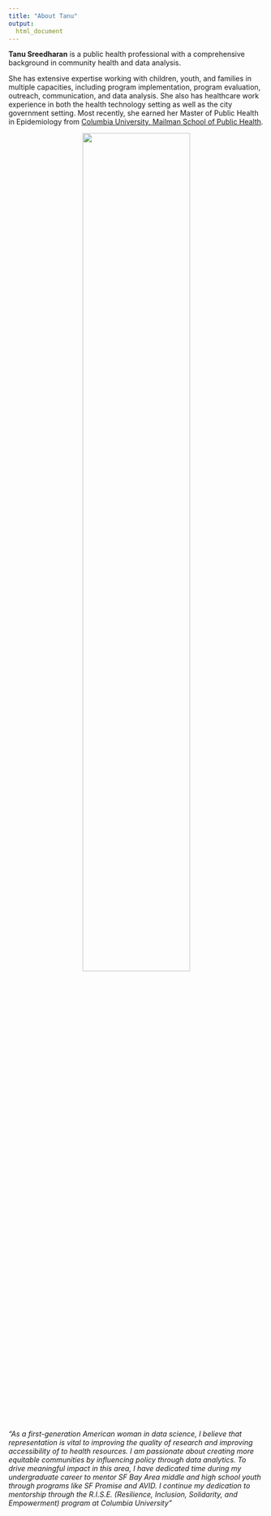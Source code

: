 ```yaml
---
title: "About Tanu"
output: 
  html_document
---
```


**Tanu Sreedharan** is a public health professional with a comprehensive background in community health and data analysis. 

She has extensive expertise working with children, youth, and families in multiple capacities, including program implementation, program evaluation, outreach, communication, and data analysis. She also has healthcare work experience in both the health technology setting as well as the city government setting. Most recently, she earned her Master of Public Health in Epidemiology from [Columbia University, Mailman School of Public Health](https://www.mailman.columbia.edu).

<center><img src="t-sreed.png" style="width:65%"></center>


<i>"As a first-generation American woman in data science, I believe that representation is vital to improving the quality of research and improving accessibility of to health resources. I am passionate about creating more equitable communities by influencing policy through data analytics. To drive meaningful impact in this area, I have dedicated time during my undergraduate career to mentor SF Bay Area middle and high school youth through programs like SF Promise and AVID. I continue my dedication to mentorship through the R.I.S.E. (Resilience, Inclusion, Solidarity, and Empowerment) program at Columbia University"</i>
